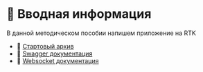 
# 🔗 Вводная информация

В данной методическом пособии напишем приложение на RTK

- 🔗 [Стартовый архив](https://github.com/xxx)
- 🔗 [Swagger документация](https://musicfun.it-incubator.app/api)
- 🔗 [Websocket документация](https://musicfun.it-incubator.app/async-api)

<Cards>
  <Cards.Card title="1. Настройка приложения" href="1-intro" />
  <Cards.Card title="2. Rtk query" href="2-rtk-query" />
  <Cards.Card title="3. Mutation" href="3-mutation" />
  <Cards.Card title="4. Re-fetching" href="4-re-fetching" />
  <Cards.Card title="5. Code splitting" href="5-code-splitting" />
</Cards>
